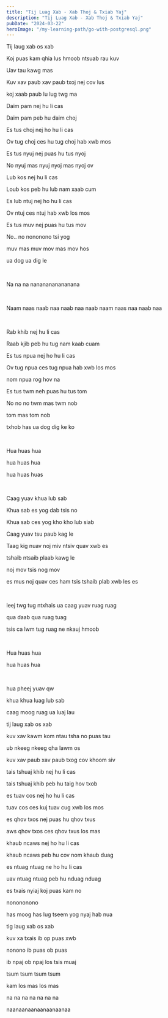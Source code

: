 ```yaml
---
title: "Tij Luag Xab - Xab Thoj & Txiab Yaj"
description: "Tij Luag Xab - Xab Thoj & Txiab Yaj"
pubDate: "2024-03-22"
heroImage: "/my-learning-path/go-with-postgresql.png"
---
```


Tij laug xab os xab

Koj puas kam qhia lus hmoob ntsuab rau kuv

Uav tau kawg mas

Kuv xav paub xav paub txoj nej cov lus

koj xaab paub lu lug twg ma

Daim pam nej hu li cas

Daim pam peb hu daim choj

Es tus choj nej ho hu li cas

Ov tug choj ces hu tug choj hab xwb mos

Es tus nyuj nej puas hu tus nyoj

No nyuj mas nyuj nyoj mas nyoj ov

Lub kos nej hu li cas

Loub kos peb hu lub nam xaab cum

Es lub ntuj nej ho hu li cas

Ov ntuj ces ntuj hab xwb los mos

Es tus muv nej puas hu tus mov

No.. no nononono tsi yog

muv mas muv mov mas mov hos

ua dog ua dig le

<br />

Na na na nananananananana

<br />

Naam naas naab naa naab naa naab naam naas naa naab naa

<br />

Rab khib nej hu li cas

Raab kjib peb hu tug nam kaab cuam

Es tus npua nej ho hu li cas

Ov tug npua ces tug npua hab xwb los mos

nom npua rog hov na

Es tus twm neh puas hu tus tom

No no no twm mas twm nob

tom mas tom nob

txhob has ua dog dig ke ko

<br />

Hua huas hua

hua huas hua

hua huas huas

<br />

Caag yuav khua lub sab

Khua sab es yog dab tsis no

Khua sab ces yog kho kho lub siab

Caag yuav tsu paub kag le

Taag kig nuav noj miv ntsiv quav xwb es

tshaib ntsaib plaab kawg le

noj mov tsis nog mov

es mus noj quav ces ham tsis tshaib plab xwb les es

<br />

leej twg tug ntxhais ua caag yuav ruag ruag

qua daab qua ruag tuag

tsis ca lwm tug ruag ne nkauj hmoob

<br />

Hua huas hua

hua huas hua

<br />

hua pheej yuav qw

khua khua luag lub sab

caag moog ruag ua luaj lau

tij laug xab os xab

kuv xav kawm kom ntau tsha no puas tau

ub nkeeg nkeeg qha lawm os

kuv xav paub xav paub txog cov khoom siv

tais tshuaj khib nej hu li cas

tais tshuaj khib peb hu taig hov txob

es tuav cos nej ho hu li cas

tuav cos ces kuj tuav cug xwb los mos

es qhov txos nej puas hu qhov txus

aws qhov txos ces qhov txus los mas

khaub ncaws nej ho hu li cas

khaub ncaws peb hu cov nom khaub duag

es ntuag ntuag ne ho hu li cas

uav ntuag ntuag peb hu nduag nduag

es txais nyiaj koj puas kam no

nonononono

has moog has lug tseem yog nyaj hab nua

tig laug xab os xab

kuv xa txais ib op puas xwb

nonono ib puas ob puas

ib npaj ob npaj los tsis muaj

tsum tsum tsum tsum

kam los mas los mas

na na na na na na na

naanaanaanaanaanaanaa
